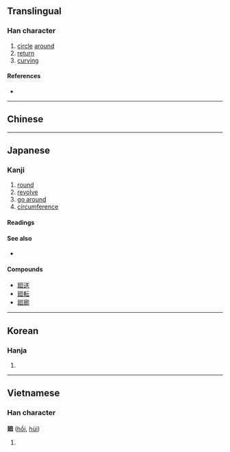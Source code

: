 {{also|回}}
{{character info/new}}
==Translingual==

===Han character===
{{Han char|rn=54|rad=廴|as=06|sn=9|four=|canj=NKWR|ids=⿺廴回}}

# [[circle]] [[around]]
# [[return]]
# [[curving]]

====References====
* {{Han ref|kx=0353.050|dkj=09575|dj=0668.010|hdz=10404.090|uh=5EFB|ud=24315}}

----

==Chinese==
{{zh-see|回|v}}

----

==Japanese==

===Kanji===
{{ja-kanji|grade=n|rs=廴06}}

# [[round]]
# [[revolve]]
# [[go around]]
# [[circumference]]

====Readings====
{{ja-readings
|goon=え<ゑ
|kanon=かい<くわい
|kun=めぐ-り, めぐ-る, まわ-る
}}

====See also====
* {{l|ja|回}}

====Compounds====
* [[廻送]]
* [[廻転]]
* [[廻廊]]

----

==Korean==

===Hanja===
{{ko-hanja|hangeul=회|rv=hoe|mr=hoe}}

# {{defn|lang=ko|sort=廴06}}

----

==Vietnamese==

===Han character===
'''廻''' ([[hồi]], [[hùi]])

# {{defn|lang=vi}}

{{cln|vi|Han tu}}